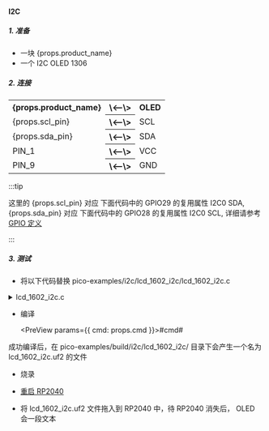 
#### I2C

##### 1. 准备

- 一块 {props.product_name}
- 一个 I2C OLED 1306

##### 2. 连接

<table>
    <tr>
        <th>{props.product_name}</th>
        <th>\<--\></th>
        <th>OLED</th>
    </tr>
    <tr>
        <td>{props.scl_pin}</td>
        <th>\<--\></th>
        <td>SCL</td>
    </tr>
    <tr>
        <td>{props.sda_pin}</td>
        <th>\<--\></th>
        <td>SDA</td>
    </tr>
    <tr>
        <td>PIN_1</td>
        <th>\<--\></th>
        <td>VCC</td>
    </tr>
    <tr>
        <td>PIN_9</td>
        <th>\<--\></th>
        <td>GND</td>
    </tr>

</table>

:::tip

这里的 {props.scl_pin} 对应 下面代码中的 GPIO29 的复用属性 I2C0 SDA, {props.sda_pin} 对应 下面代码中的 GPIO28 的复用属性 I2C0 SCL, 详细请参考 <a href={props.gpio_definition}>GPIO 定义</a>

:::

##### 3. 测试

- 将以下代码替换 pico-examples/i2c/lcd_1602_i2c/lcd_1602_i2c.c

<details>

<summary>lcd_1602_i2c.c</summary>

```c

    #include <stdio.h>
    #include <string.h>
    #include "pico/stdlib.h"
    #include "hardware/i2c.h"
    #include "pico/binary_info.h"

    #define I2C_ID i2c0
    #define I2C_SDA_PIN 28
    #define I2C_SCL_PIN 29

    // commands
    const int LCD_CLEARDISPLAY = 0x01;
    const int LCD_RETURNHOME = 0x02;
    const int LCD_ENTRYMODESET = 0x04;
    const int LCD_DISPLAYCONTROL = 0x08;
    const int LCD_CURSORSHIFT = 0x10;
    const int LCD_FUNCTIONSET = 0x20;
    const int LCD_SETCGRAMADDR = 0x40;
    const int LCD_SETDDRAMADDR = 0x80;

    // flags for display entry mode
    const int LCD_ENTRYSHIFTINCREMENT = 0x01;
    const int LCD_ENTRYLEFT = 0x02;

    // flags for display and cursor control
    const int LCD_BLINKON = 0x01;
    const int LCD_CURSORON = 0x02;
    const int LCD_DISPLAYON = 0x04;

    // flags for display and cursor shift
    const int LCD_MOVERIGHT = 0x04;
    const int LCD_DISPLAYMOVE = 0x08;

    // flags for function set
    const int LCD_5x10DOTS = 0x04;
    const int LCD_2LINE = 0x08;
    const int LCD_8BITMODE = 0x10;

    // flag for backlight control
    const int LCD_BACKLIGHT = 0x08;

    const int LCD_ENABLE_BIT = 0x04;

    // By default these LCD display drivers are on bus address 0x27
    static int addr = 0x27;

    // Modes for lcd_send_byte
    #define LCD_CHARACTER  1
    #define LCD_COMMAND	0

    #define MAX_LINES	  2
    #define MAX_CHARS	  16

    /* Quick helper function for single byte transfers */
    void i2c_write_byte(uint8_t val) {
        i2c_write_blocking(I2C_ID, addr, &val, 1, false);
    }

    void lcd_toggle_enable(uint8_t val) {
        // Toggle enable pin on LCD display
        // We cannot do this too quickly or things don't work
    #define DELAY_US 600
        sleep_us(DELAY_US);
        i2c_write_byte(val | LCD_ENABLE_BIT);
        sleep_us(DELAY_US);
        i2c_write_byte(val & ~LCD_ENABLE_BIT);
        sleep_us(DELAY_US);
    }

    // The display is sent a byte as two separate nibble transfers
    void lcd_send_byte(uint8_t val, int mode) {
        uint8_t high = mode | (val & 0xF0) | LCD_BACKLIGHT;
        uint8_t low = mode | ((val << 4) & 0xF0) | LCD_BACKLIGHT;

        i2c_write_byte(high);
        lcd_toggle_enable(high);
        i2c_write_byte(low);
        lcd_toggle_enable(low);
    }

    void lcd_clear(void) {
        lcd_send_byte(LCD_CLEARDISPLAY, LCD_COMMAND);
    }

    // go to location on LCD
    void lcd_set_cursor(int line, int position) {
        int val = (line == 0) ? 0x80 + position : 0xC0 + position;
        lcd_send_byte(val, LCD_COMMAND);
    }

    static void inline lcd_char(char val) {
        lcd_send_byte(val, LCD_CHARACTER);
    }

    void lcd_string(const char *s) {
        while (*s) {
            lcd_char(*s++);
        }
    }

    void lcd- _init() {
        lcd_send_byte(0x03, LCD_COMMAND);
        lcd_send_byte(0x03, LCD_COMMAND);
        lcd_send_byte(0x03, LCD_COMMAND);
        lcd_send_byte(0x02, LCD_COMMAND);

        lcd_send_byte(LCD_ENTRYMODESET | LCD_ENTRYLEFT, LCD_COMMAND);
        lcd_send_byte(LCD_FUNCTIONSET | LCD_2LINE, LCD_COMMAND);
        lcd_send_byte(LCD_DISPLAYCONTROL | LCD_DISPLAYON, LCD_COMMAND);
        lcd_clear();
    }

    int main() {
        i2c_init(I2C_ID, 100 * 1000);
        gpio_set_function(I2C_SDA_PIN, GPIO_FUNC_I2C);
        gpio_set_function(I2C_SCL_PIN, GPIO_FUNC_I2C);
        gpio_pull_up(I2C_SDA_PIN);
        gpio_pull_up(I2C_SCL_PIN);
        // Make the I2C pins available to picotool
        bi_decl(bi_2pins_with_func(I2C_SDA_PIN, I2C_SCL_PIN, GPIO_FUNC_I2C));

        lcd_init();

        static char *message[] =
                {
                        "RP2040 by", "Raspberry Pi",
                        "A brand new", "microcontroller",
                        "Twin core M0", "Full C SDK",
                        "More power in", "your product",
                        "More beans", "than Heinz!"
                };

        while (1) {
            for (int m = 0; m < sizeof(message) / sizeof(message[0]); m += MAX_LINES) {
                for (int line = 0; line < MAX_LINES; line++) {
                    lcd_set_cursor(line, (MAX_CHARS / 2) - strlen(message[m + line]) / 2);
                    lcd_string(message[m + line]);
                }
                sleep_ms(2000);
                lcd_clear();
            }
        }
    }

```

</details>

- 编译

  <PreView params={{ cmd: props.cmd }}>#cmd#</PreView>

成功编译后，在 pico-examples/build/i2c/lcd_1602_i2c/ 目录下会产生一个名为 lcd_1602_i2c.uf2 的文件

- 烧录

- <a href={props.flash_url}>重启 RP2040</a>

- 将 lcd_1602_i2c.uf2 文件拖入到 RP2040 中，待 RP2040 消失后， OLED 会一段文本
